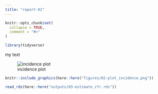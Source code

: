 ```yaml
---
title: "report-01"
---
```


```r
knitr::opts_chunk$set(
  collapse = TRUE,
  comment = "#>"
)
```

```r
library(tidyverse)
```

my text

![incidence plot](figures/02-plot_incidence.png)

```r
knitr::include_graphics(here::here("figures/02-plot_incidence.png"))
```

```r
read_rds(here::here("outputs/03-estimate_cfr.rds"))
```

